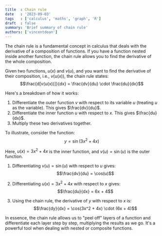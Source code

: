 ```yaml
---
title  : Chain rule
date   : '2023-09-03'
tags   : ['calculus', 'maths', 'graph', 'R']
draft  : false
summary: 'Brief summary of chain rule'
authors: ['vincentdoan']
---
```


The chain rule is a fundamental concept in calculus that deals with the derivative of a composition of functions. If you have a function nested inside another function, the chain rule allows you to find the derivative of the whole composition.

Given two functions, $u(x)$ and $v(u)$, and you want to find the derivative of their composition, i.e., $v(u(x))$, the chain rule states:
$$\frac{d[v(u(x))]}{dx} = \frac{dv}{du} \cdot \frac{du}{dx}$$

Here's a breakdown of how it works:

1. Differentiate the outer function $v$ with respect to its variable $u$ (treating $u$ as the variable). This gives $\frac{dv}{du}$.
2. Differentiate the inner function $u$ with respect to $x$. This gives $\frac{du}{dx}$.
3. Multiply these two derivatives together.

To illustrate, consider the function:
$$y = \sin(3x^2 + 4x)$$

Here, $u(x) = 3x^2 + 4x$ is the inner function, and $v(u) = \sin(u)$ is the outer function.

1. Differentiating $v(u) = \sin(u)$ with respect to $u$ gives:
$$\frac{dv}{du} = \cos(u)$$

2. Differentiating $u(x) = 3x^2 + 4x$ with respect to $x$ gives:
$$\frac{du}{dx} = 6x + 4$$

3. Using the chain rule, the derivative of $y$ with respect to $x$ is:
$$\frac{dy}{dx} = \cos(3x^2 + 4x) \cdot (6x + 4)$$

In essence, the chain rule allows us to "peel off" layers of a function and differentiate each layer step by step, multiplying the results as we go. It's a powerful tool when dealing with nested or composite functions.



